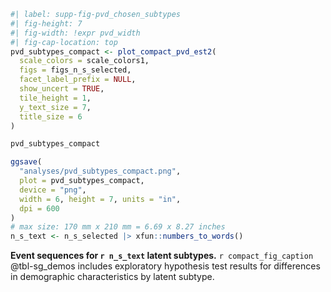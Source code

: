 :::{#suppfig-pvd_chosen_subtypes}

```r
#| label: supp-fig-pvd_chosen_subtypes
#| fig-height: 7
#| fig-width: !expr pvd_width
#| fig-cap-location: top
pvd_subtypes_compact <- plot_compact_pvd_est2(
  scale_colors = scale_colors1,
  figs = figs_n_s_selected,
  facet_label_prefix = NULL,
  show_uncert = TRUE,
  tile_height = 1,
  y_text_size = 7,
  title_size = 6
)

pvd_subtypes_compact

ggsave(
  "analyses/pvd_subtypes_compact.png", 
  plot = pvd_subtypes_compact, 
  device = "png", 
  width = 6, height = 7, units = "in", 
  dpi = 600
)
# max size: 170 mm x 210 mm = 6.69 x 8.27 inches 
n_s_text <- n_s_selected |> xfun::numbers_to_words()
```

**Event sequences for `r n_s_text` latent subtypes.** 
`r compact_fig_caption`
@tbl-sg_demos includes exploratory hypothesis test results
for differences in demographic characteristics by latent subtype.

:::
